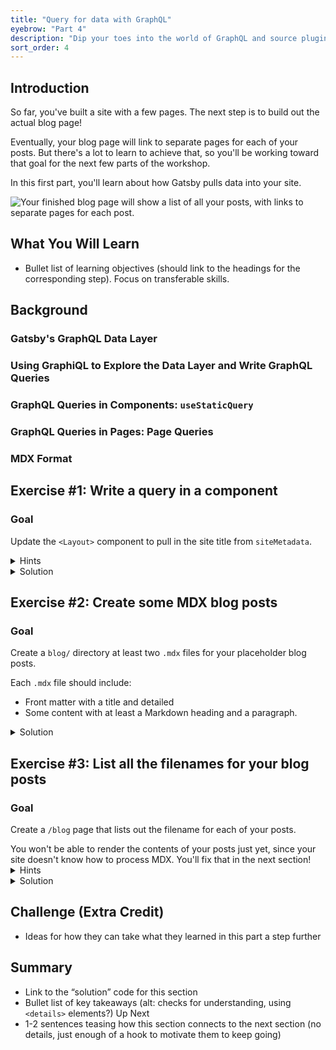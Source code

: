 ```yaml
---
title: "Query for data with GraphQL"
eyebrow: "Part 4"
description: "Dip your toes into the world of GraphQL and source plugins. You'll learn how to pull data into your site from anywhere."
sort_order: 4
---
```



## Introduction

So far, you've built a site with a few pages. The next step is to build out the actual blog page!

Eventually, your blog page will link to separate pages for each of your posts. But there's a lot to learn to achieve that, so you'll be working toward that goal for the next few parts of the workshop.

In this first part, you'll learn about how Gatsby pulls data into your site.

![Your finished blog page will show a list of all your posts, with links to separate pages for each post.](./current-vs-goal.png)

## What You Will Learn

- Bullet list of learning objectives (should link to the headings for the corresponding step). Focus on transferable skills.

## Background

### Gatsby's GraphQL Data Layer

### Using GraphiQL to Explore the Data Layer and Write GraphQL Queries

### GraphQL Queries in Components: `useStaticQuery`

### GraphQL Queries in Pages: Page Queries

### MDX Format

## Exercise #1: Write a query in a component

### Goal

Update the `<Layout>` component to pull in the site title from `siteMetadata`.

<details>
  <summary>Hints</summary>

- Since the `<Layout>` component is not a page component, use `useStaticQuery` to write your query.
- The value of `siteMetadata` can be configured in your `gatsby-config.js` file.

</details>

<details>
  <summary>Solution</summary>

You'll learn more if you work through the exercise on your own.

But if you get stuck, here's [one possible solution](https://github.com/meganesu/gatsby-intro-workshop-example-site/commit/55f3c4c06ad74345ed82a8ae303fcd323ff8f267).

</details>

## Exercise #2: Create some MDX blog posts

### Goal

Create a `blog/` directory at least two `.mdx` files for your placeholder blog posts.

Each `.mdx` file should include:

- Front matter with a title and detailed
- Some content with at least a Markdown heading and a paragraph.

<details>
  <summary>Solution</summary>

You'll learn more if you work through the exercise on your own.

But if you get stuck, here's [one possible solution](https://github.com/meganesu/gatsby-intro-workshop-example-site/commit/943c63f224a2668684e31b70fef3fd612d204cc3).

</details>

## Exercise #3: List all the filenames for your blog posts

### Goal

Create a `/blog` page that lists out the filename for each of your posts.

<Calloutbox>
  You won't be able to render the contents of your posts just yet, since your
  site doesn't know how to process MDX. You'll fix that in the next section!
</Calloutbox>

<details>
  <summary>Hints</summary>

1. Configure `gatsby-source-filesystem` to pull the `.mdx` files for your posts into the data layer.
1. Use GraphiQL to write a query to get the names of all your blog posts.
1. Create a `/blog` page.
   - Add a page query to pull in the data about your posts.
   - Loop over the nodes to display the title of each post. (New to JavaScript? Check out the [MDN documentation for the array `.map()` method](https://developer.mozilla.org/en-US/docs/Web/JavaScript/Reference/Global_Objects/Array/map).)

</details>

<details>
  <summary>Solution</summary>

You'll learn more if you work through the exercise on your own.

But if you get stuck, here's [one possible solution](https://github.com/meganesu/gatsby-intro-workshop-example-site/commit/43a582e1153263cd2021edac453fac9688892a15).

</details>

## Challenge (Extra Credit)

- Ideas for how they can take what they learned in this part a step further

## Summary

- Link to the “solution” code for this section
- Bullet list of key takeaways (alt: checks for understanding, using `<details>` elements?)
  Up Next
- 1-2 sentences teasing how this section connects to the next section (no details, just enough of a hook to motivate them to keep going)

<PreviousNext
  prevTo="/part-3"
  prevText="Part 3"
  nextTo="/part-5"
  nextText="Part 5"
/>
